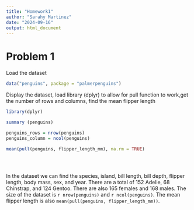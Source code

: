 ```yaml
---
title: "Homework1"
author: "Sarahy Martinez"
date: "2024-09-16"
output: html_document
---
```



# Problem 1

Load the dataset

```r

data("penguins", package = "palmerpenguins")

```


Display the dataset, load library (dplyr) to allow for pull function to work,get the number of rows and columns, find the mean flipper length

```r
library(dplyr)

summary (penguins)

penguins_rows = nrow(penguins)
penguins_column = ncol(penguins)
 
mean(pull(penguins, flipper_length_mm), na.rm = TRUE)


     
```

In the dataset we can find the species, island, bill length, bill depth, flipper length, body mass, sex, and year. 
There are a total of 152 Adelie, 68 Chinstrap, and 124 Gentoo. There are also 165 females and 168 males. The 
size of the dataset is `r nrow(penguins)` and `r ncol(penguins)`. The mean flipper length is also `mean(pull(penguins, flipper_length_mm))`.







